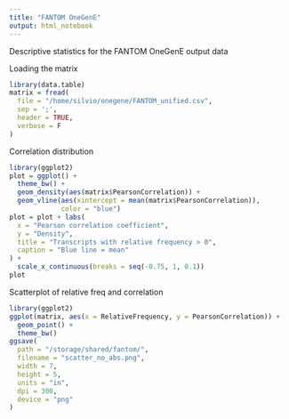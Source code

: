 ```yaml
---
title: "FANTOM OneGenE"
output: html_notebook
---
```

Descriptive statistics for the FANTOM OneGenE output data

Loading the matrix
```r
library(data.table)
matrix = fread(
  file = "/home/silvio/onegene/FANTOM_unified.csv",
  sep = ';',
  header = TRUE,
  verbose = F
)
```

Correlation distribution
```r
library(ggplot2)
plot = ggplot() +
  theme_bw() +
  geom_density(aes(matrix$PearsonCorrelation)) +
  geom_vline(aes(xintercept = mean(matrix$PearsonCorrelation)),
             color = "blue")
plot = plot + labs(
  x = "Pearson correlation coefficient",
  y = "Density",
  title = "Transcripts with relative frequency > 0",
  caption = "Blue line = mean"
) +
  scale_x_continuous(breaks = seq(-0.75, 1, 0.1))
plot
```

Scatterplot of relative freq and correlation
```r
library(ggplot2)
ggplot(matrix, aes(x = RelativeFrequency, y = PearsonCorrelation)) +
  geom_point() +
  theme_bw()
ggsave(
  path = "/storage/shared/fantom/",
  filename = "scatter_no_abs.png",
  width = 7,
  height = 5,
  units = "in",
  dpi = 300,
  device = "png"
)
```


